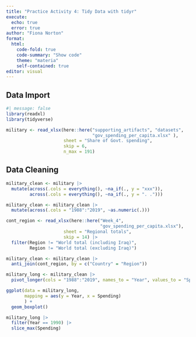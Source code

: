 ```yaml
---
title: "Practice Activity 4: Tidy Data with tidyr"
execute:
  echo: true
  error: true 
author: "Fiona Norton"
format: 
  html: 
    code-fold: true
    code-summary: "Show code"
    theme: "materia"
    self-contained: true
editor: visual
---
```


## Data Import

```r
#| message: false
library(readxl) 
library(tidyverse)

military <- read_xlsx(here::here("supporting_artifacts", "datasets", 
                                 "gov_spending_per_capita.xlsx" ), 
                      sheet = "Share of Govt. spending", 
                      skip = 6, 
                      n_max = 191)
```

## Data Cleaning

```r
military_clean <- military |> 
  mutate(across(.cols = everything(), ~na_if(., y = "xxx")), 
         across(.cols = everything(), ~na_if(., y = ". .")))
```

```r
military_clean <- military_clean |> 
  mutate(across(.cols = "1988":"2019", ~as.numeric(.)))
```

```r
cont_region <- read_xlsx(here::here("Week_4",
                                    "gov_spending_per_capita.xlsx"), 
                      sheet = "Regional totals", 
                      skip = 14) |> 
  filter(Region != "World total (including Iraq)", 
         Region != "World total (excluding Iraq)")
```

```r
military_clean <- military_clean |> 
  anti_join(cont_region, by = c("Country" = "Region"))
```

```r
military_long <- military_clean |> 
  pivot_longer(cols = "1988":"2019", names_to = "Year", values_to = "Spending")
```

```r
ggplot(data = military_long, 
       mapping = aes(y = Year, x = Spending) 
       ) + 
  geom_boxplot() 
```

```r
military_long |> 
  filter(Year == 1990) |> 
  slice_max(Spending)
```

